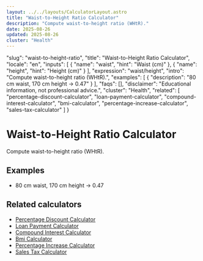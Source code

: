 ```yaml
---
layout: ../../layouts/CalculatorLayout.astro
title: "Waist-to-Height Ratio Calculator"
description: "Compute waist-to-height ratio (WHtR)."
date: 2025-08-26
updated: 2025-08-26
cluster: "Health"
---
```


  "slug": "waist-to-height-ratio",
  "title": "Waist-to-Height Ratio Calculator",
  "locale": "en",
  "inputs": [
    {
      "name": "waist",
      "hint": "Waist (cm)"
    },
    {
      "name": "height",
      "hint": "Height (cm)"
    }
  ],
  "expression": "waist/height",
  "intro": "Compute waist-to-height ratio (WHtR).",
  "examples": [
    {
      "description": "80 cm waist, 170 cm height → 0.47"
    }
  ],
  "faqs": [],
  "disclaimer": "Educational information, not professional advice.",
  "cluster": "Health",
  "related": [
    "percentage-discount-calculator",
    "loan-payment-calculator",
    "compound-interest-calculator",
    "bmi-calculator",
    "percentage-increase-calculator",
    "sales-tax-calculator"
  ]
}

# Waist-to-Height Ratio Calculator

Compute waist-to-height ratio (WHtR).

<Calculator schema={schema} />

## Examples

- 80 cm waist, 170 cm height → 0.47

## Related calculators

- [Percentage Discount Calculator](/calculators/percentage-discount-calculator/)
- [Loan Payment Calculator](/calculators/loan-payment-calculator/)
- [Compound Interest Calculator](/calculators/compound-interest-calculator/)
- [Bmi Calculator](/calculators/bmi-calculator/)
- [Percentage Increase Calculator](/calculators/percentage-increase-calculator/)
- [Sales Tax Calculator](/calculators/sales-tax-calculator/)

